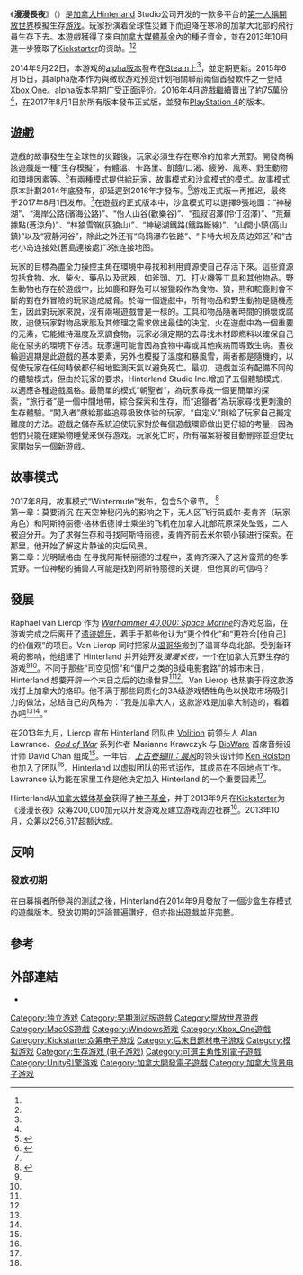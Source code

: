 {{Infobox video game
| title = 漫漫長夜
| image =The Long Dark Key Art.jpg
| developer = Hinterland Studio Inc.
| publisher = Hinterland Studio Inc.
| director = Raphael van Lierop
| producer = 
| designer = Raphael van Lierop<br />Alan Lawrance
| programmer = 
| artist = 
| writer = Raphael van Lierop<br />[[Marianne_Krawczyk|Marianne Krawczyk]]
| composer = [[Cris_Velasco|Cris Velasco]]<br />[[Sascha_Dikiciyan|Sascha Dikiciyan]]
| engine = [[Unity_(游戏引擎)|Unity]]
| platforms = [[Linux|Linux]], [[Microsoft_Windows|Microsoft Windows]], [[OS_X|OS X]], [[Xbox_One|Xbox One]]，[[PlayStation_4|PlayStation 4]]
| released = 2017年8月1日
| genre = [[生存|生存遊戲]]
| modes = [[单人电子游戏|單人遊戲]]
}}

《'''漫漫長夜'''》（{{lang-en|The Long Dark}}）是[[加拿大|加拿大]]Hinterland Studio公司开发的一款多平台的[[第一人称视角游戏|第一人稱]][[開放世界|開放世界]]模擬生存[[电子游戏|游戏]]。玩家扮演着全球性災難下而迫降在寒冷的加拿大北部的飛行員生存下去。本遊戲獲得了來自[[加拿大媒體基金|加拿大媒體基金]]內的種子資金，並在2013年10月進一步獲取了[[Kickstarter|Kickstarter]]的资助。<ref name=FPInt/><ref name=KS/>

2014年9月22日，本游戏的[[軟件版本週期|alpha版本]]發布在[[Steam|Steam]]上<ref name=EGCast/>，並定期更新。2015年6月15日，其alpha版本作为與微软游戏预览计划相關聯前兩個首發軟件之一登陆[[Xbox_One|Xbox One]]。alpha版本早期广受正面评价。2016年4月遊戲繼續賣出了約75萬份<ref name="hinterlandgames.com"/>，在2017年8月1日於所有版本發布正式版，並發布[[PlayStation_4|PlayStation 4]]的版本。

==遊戲==
遊戲的故事發生在全球性的災難後，玩家必須生存在寒冷的加拿大荒野。開發商稱該遊戲是一種“生存模擬”，有體溫、卡路里、飢餓/口渴、疲勞、風寒、野生動物和環境因素等。<ref>{{cite web|url=http://intothelongdark.com/faq|title=Faq - The Long Dark|work=Intothelongdark.com|accessdate=September 9, 2014|archive-date=2015-06-10|archive-url=https://web.archive.org/web/20150610111228/http://intothelongdark.com/faq|dead-url=yes}}</ref>有兩種模式提供給玩家，故事模式和沙盒模式的模式。故事模式原本計劃2014年底發布，卻延遲到2016年才發布。<ref>{{cite web|url=http://www.pcgamer.com/the-long-dark-story-mode-trailer-is-very-dark-indeed/|title=The Long Dark Story Mode trailer is very dark indeed|first=Andy|last=Chalk|work=[[PC_Gamer|PC Gamer]]|date=December 16, 2015|accessdate=December 18, 2015|archive-date=2020-01-30|archive-url=https://web.archive.org/web/20200130120412/https://www.pcgamer.com/the-long-dark-story-mode-trailer-is-very-dark-indeed/|dead-url=no}}</ref>游戏正式版一再推迟，最终于2017年8月1日发布。<ref name=K/>在遊戲的正式版本中，沙盒模式可以選擇9張地圖：“神秘湖”、“海岸公路(濱海公路)”、“怡人山谷(歡樂谷)”、“孤寂沼澤(伶仃沼澤)”、“荒蕪據點(蒼涼角)”、“林狼雪嶺(灰狼山)”、“神秘湖鐵路(鐵路斷線)”、“山間小鎮(高山鎮)”以及“寂静河谷”，除此之外还有“乌鸦瀑布铁路”、“卡特大坝及周边郊区”和“古老小岛连接处(舊島連接處)”3张连接地图。

玩家的目標為盡全力操控主角在環境中尋找和利用資源使自己存活下來。這些資源包括食物、水、柴火、藥品以及武器，如斧頭、刀、打火機等工具和其他物品。野生動物也存在於遊戲中，比如鹿和野兔可以被獵殺作為食物、狼，熊和駝鹿則會不斷的對在外冒險的玩家造成威脅。於每一個遊戲中，所有物品和野生動物是隨機產生，因此對玩家來說，沒有兩場遊戲會是一樣的。工具和物品隨著時間的損壞或腐敗，迫使玩家對物品狀態及其修理之需求做出最佳的決定。火在遊戲中為一個重要的元素，它能維持溫度及烹調食物，玩家必須定期的去尋找木材即燃料以確保自己能在惡劣的環境下存活。玩家還可能會因為食物中毒或其他疾病而導致生病。晝夜輪迴週期是此遊戲的基本要素，另外也模擬了溫度和暴風雪，兩者都是隨機的，以促使玩家在任何時候都仔細地監測天氣以避免死亡。最初，遊戲並沒有配備不同的的體驗模式，但由於玩家的要求，Hinterland Studio Inc.增加了五個體驗模式，以適應各種遊戲風格。最簡單的模式“朝聖者”，為玩家尋找一個更簡單的探索，“旅行者”是一個中間地帶，綜合探索和生存，而“追獵者”為玩家尋找更刺激的生存體驗。“闖入者”獻給那些追尋极致体验的玩家，“自定义”則給了玩家自己擬定難度的方法。遊戲之儲存系統迫使玩家對於每個遊戲環節做出更仔細的考量，因為他們只能在建築物睡覺来保存游戏。玩家死亡时，所有檔案将被自動刪除並迫使玩家開始另一個新遊戲。

==故事模式==
2017年8月，故事模式“Wintermute”发布，包含5个章节。
<ref name=K>{{cite web|work=[[Kotaku|Kotaku]]|url=https://kotaku.com/the-long-darks-new-story-has-problems-but-the-game-is-1797685109|title=The Long Dark's New Story Has Problems, But The Game Is Still Brilliant|author=MacLeod, Riley|date=August 9, 2017|accessdate=2018-01-11|archive-date=2020-01-30|archive-url=https://web.archive.org/web/20200130120405/https://kotaku.com/the-long-darks-new-story-has-problems-but-the-game-is-1797685109|dead-url=no}}</ref>
<br>
第一章：莫要消沉
在天空神秘闪光的影响之下，无人区飞行员威尔·麦肯齐（玩家角色）和阿斯特丽德·格林伍德博士乘坐的飞机在加拿大北部荒原深处坠毁，二人被迫分开。为了求得生存和寻找阿斯特丽德，麦肯齐前去米尔顿小镇进行探索。在那里，他开始了解这片静谧的灾后风景。<br>
第二章：光明赋格曲
在寻找阿斯特丽德的过程中，麦肯齐深入了这片蛮荒的冬季荒野。一位神秘的捕兽人可能是找到阿斯特丽德的关键，但他真的可信吗？

==發展==
Raphael van Lierop 作为 ''[[Warhammer_40,000:_Space_Marine|Warhammer 40,000: Space Marine]]''的游戏总监，在游戏完成之后离开了[[遺迹娛樂|遗迹娱乐]]，着手于那些他认为“更个性化”和“更符合[他自己]的价值观”的项目。Van Lierop 同时把家从[[溫哥華|温哥华]]搬到了温哥华岛北部。受到新环境的影响，他组建了 Hinterland 并开始开发''漫漫长夜，''一个在加拿大荒野生存的游戏<ref name=FPInt/><ref name=GamaInsp/>。不同于那些“司空见惯”和“僵尸之类的B级电影套路”的城市末日，Hinterland 想要开辟一个末日之后的边缘世界<ref name=FPInt/><ref name=PCGNInt/>。Van Lierop 也热衷于将这款游戏打上加拿大的烙印。他不满于那些同质化的3A级游戏牺牲角色以换取市场吸引力的做法，总结自己的风格为：“我是加拿大人，这款游戏是加拿大制造的，看着办吧<ref name=PolyInt/><ref name=KSInt/>。”

在2013年九月，Lierop 宣布 Hinterland 团队由 [[Volition_(company)|Volition]] 前领头人 Alan Lawrance、''[[God_of_War_(series)|God of War]]'' 系列作者 Marianne Krawczyk 与 [[BioWare|BioWare]] 首席音频设计师 David Chan 组成<ref name=GIbizAnnounce/>。一年后，''[[上古卷轴III：晨风|上古卷轴III：晨风]]''的领头设计师 [[Ken_Rolston|Ken Rolston]] 也加入了团队<ref name=IGNKen/>。Hinterland 以[[虚拟团队|虚拟团队]]的形式运作，其成员在不同地点工作。Lawrance 认为能在家里工作是他决定加入 Hinterland 的一个重要因素<ref name=RPSInt/>。

Hinterland从[[加拿大媒体基金|加拿大媒体基金]]获得了[[种子基金|种子基金]]，并于2013年9月在[[Kickstarter|Kickstarter]]为《漫漫长夜》众筹200,000加元以开发游戏及建立游戏周边社群<ref name=FPInt/>。2013年10月，众筹以256,617超额达成。

==反响==

===發放初期===
{{Video game reviews
| width = 26em
| GR = 80%<ref>{{cite web|url=http://www.gamerankings.com/pc/730734-the-long-dark/index.html|title=The Long Dark|work=Gamerankings.com|access-date=2016-06-22|archive-date=2019-12-09|archive-url=https://web.archive.org/web/20191209012643/https://www.gamerankings.com/pc/730734-the-long-dark/index.html|dead-url=no}}</ref><small>(1 review)</small>
| MC = 
| Allgame = 
| Fam = 
| GI =
| GSpot = 
| GT =
| GB = 
| IGN = 
| OPMUK = 
| PCGUK = 
| Play = 
| XPlay = 
| rev1 = 
| rev1Score =

}}
在由募捐者所參與的測試之後，Hinterland在2014年9月發放了一個沙盒生存模式的遊戲版本。發放初期的評論普遍讚好，但亦指出遊戲並非完整。

==參考==
{{Reflist|30em|refs=
<ref name="hinterlandgames.com">{{cite web|url=http://hinterlandgames.com/community-update-story-mode/|title=» Community Update: Story Mode Progress|publisher=|deadurl=yes|archiveurl=https://web.archive.org/web/20160408052755/http://hinterlandgames.com/community-update-story-mode/|archivedate=April 8, 2016}}</ref>
<ref name=FPInt>{{cite web| url=http://business.financialpost.com/2013/09/13/hinterland-founder-raphael-van-lierop-talks-about-the-long-dark/| title=Post Arcade: Hinterland founder Raphael van Lierop talks about The Long Dark| first=Chad| last=Sapieha| work=[[Financial_Post|Financial Post]]| date=September 13, 2013| accessdate=March 4, 2015| archive-date=2015-03-21| archive-url=https://web.archive.org/web/20150321165419/http://business.financialpost.com/2013/09/13/hinterland-founder-raphael-van-lierop-talks-about-the-long-dark/| dead-url=no}}</ref>
<ref name=KS>{{cite web| url=https://www.kickstarter.com/projects/hinterlandgames/the-long-dark-a-first-person-post-disaster-surviva| title=THE LONG DARK, a first-person post-disaster survival sim| author=Hinterland| publisher=[[Kickstarter|Kickstarter]]| date=September 16, 2013| accessdate=March 4, 2015| archive-date=2016-03-03| archive-url=https://web.archive.org/web/20160303225330/https://www.kickstarter.com/projects/hinterlandgames/the-long-dark-a-first-person-post-disaster-surviva| dead-url=no}}</ref>
<ref name=GamaInsp>{{cite web| url=http://gamasutra.com/view/news/199854/Inspiration_in_isolation_The_Long_Dark_takes_on_a_different_kind_of_survival_fiction.php| title=Inspiration in isolation: The Long Dark takes on a different kind of survival fiction| author=[[Leigh_Alexander_(journalist)|Leigh Alexander]]| work=[[Gamasutra|Gamasutra]]| date=September 17, 2014| accessdate=March 7, 2015| archive-date=2021-08-25| archive-url=https://web.archive.org/web/20210825035424/https://gamasutra.com/view/news/199854/Inspiration_in_isolation_The_Long_Dark_takes_on_a_different_kind_of_survival_fiction.php| dead-url=no}}</ref>
<ref name=PolyInt>{{cite web| url=http://www.polygon.com/2014/7/1/5843612/the-long-dark-is-about-self-reliance-in-a-hard-country-it-is-a-game| title=The Long Dark is about self-reliance in a hard country. It is a game about Canada| first=Colin| last=Campbell| work=[[Polygon_(website)|Polygon]]| date=July 1, 2014| accessdate=March 8, 2015| archive-date=2021-02-15| archive-url=https://web.archive.org/web/20210215035332/https://www.polygon.com/2014/7/1/5843612/the-long-dark-is-about-self-reliance-in-a-hard-country-it-is-a-game| dead-url=no}}</ref>
<ref name=KSInt>{{cite web| url=http://killscreendaily.com/articles/articles/long-dark-brings-canada-videogames/| title=The Long Dark brings Canada to videogames| first=Reid| last=McCarter| work=Kill Screen| date=December 2, 2013| accessdate=March 8, 2015| deadurl=yes| archiveurl=https://web.archive.org/web/20150214212912/http://killscreendaily.com/articles/articles/long-dark-brings-canada-videogames/| archivedate=2015年2月14日}}</ref>
<ref name=GIbizAnnounce>{{cite web| url=http://www.gamesindustry.biz/articles/2013-09-09-aaa-devs-form-hinterland| title=AAA devs form Hinterland| first=Brendan| last=Sinclair| work=[[GamesIndustry.biz|GamesIndustry.biz]]| date=September 9, 2013| accessdate=March 7, 2015| archive-date=2021-02-26| archive-url=https://web.archive.org/web/20210226153009/https://www.gamesindustry.biz/articles/2013-09-09-aaa-devs-form-hinterland| dead-url=no}}</ref>
<ref name=IGNKen>{{cite web| url=http://www.ign.com/articles/2014/09/12/elder-scrolls-veteran-ken-rolston-joins-the-long-dark| title=Elder Scrolls Veteran Ken Rolston Joins The Long Dark| first=Rachel| last=Haas| work=[[IGN|IGN]]| date=September 12, 2014| accessdate=March 4, 2015| archive-date=2016-06-05| archive-url=https://web.archive.org/web/20160605063729/http://www.ign.com/articles/2014/09/12/elder-scrolls-veteran-ken-rolston-joins-the-long-dark| dead-url=no}}</ref>
<ref name=RPSInt>{{cite web| url=http://www.rockpapershotgun.com/2013/10/02/interview-hinterland-on-going-indie-avoiding-zombies/| title=Interview: Hinterland On Going Indie, Avoiding Zombies| first=Mitch| last=Bowman| work=[[Rock,_Paper,_Shotgun|Rock, Paper, Shotgun]]| date=October 2, 2014| accessdate=March 7, 2015| archive-date=2020-11-11| archive-url=https://web.archive.org/web/20201111214917/https://www.rockpapershotgun.com/2013/10/02/interview-hinterland-on-going-indie-avoiding-zombies/| dead-url=no}}</ref>
<ref name=PCGNInt>{{cite web| url=http://www.pcgamesn.com/indie/talking-through-long-dark-hinterland-founder-raph-van-lierop| title=Talking through The Long Dark with Hinterland founder Raphael van Lierop| first=Rob| last=Zacny| work=PCGamesN| date=September 27, 2013| accessdate=March 7, 2015| archive-date=2021-03-08| archive-url=https://web.archive.org/web/20210308141341/https://www.pcgamesn.com/indie/talking-through-long-dark-hinterland-founder-raph-van-lierop| dead-url=no}}</ref>
<ref name=EGCast>{{cite web| url=http://www.eurogamer.net/articles/2014-09-18-jennifer-hale-voices-a-playable-character-in-the-long-dark| title=Jennifer Hale voices a playable character in The Long Dark| first=Jeffrey| last=Matulef| work=[[Eurogamer|Eurogamer]]| date=September 18, 2014| accessdate=March 4, 2015| archive-date=2016-03-04| archive-url=https://web.archive.org/web/20160304063704/http://www.eurogamer.net/articles/2014-09-18-jennifer-hale-voices-a-playable-character-in-the-long-dark| dead-url=no}}</ref>
}}

==外部連結==
{{Wikiquote}}
* {{Official website|http://intothelongdark.com/}}

{{DEFAULTSORT:Long Dark, The (video game)}}

[[Category:独立游戏|Category:独立游戏]]
[[Category:早期測試版遊戲|Category:早期測試版遊戲]]
[[Category:開放世界遊戲|Category:開放世界遊戲]]
[[Category:MacOS遊戲|Category:MacOS遊戲]]
[[Category:Windows游戏|Category:Windows游戏]]
[[Category:Xbox_One遊戲|Category:Xbox_One遊戲]]
[[Category:Kickstarter众筹电子游戏|Category:Kickstarter众筹电子游戏]]
[[Category:后末日题材电子游戏|Category:后末日题材电子游戏]]
[[Category:模拟游戏|Category:模拟游戏]]
[[Category:生存游戏_(电子游戏)|Category:生存游戏 (电子游戏)]]
[[Category:可選主角性別電子遊戲|Category:可選主角性別電子遊戲]]
[[Category:Unity引擎游戏|Category:Unity引擎游戏]]
[[Category:加拿大開發電子遊戲|Category:加拿大開發電子遊戲]]
[[Category:加拿大背景电子游戏|Category:加拿大背景电子游戏]]